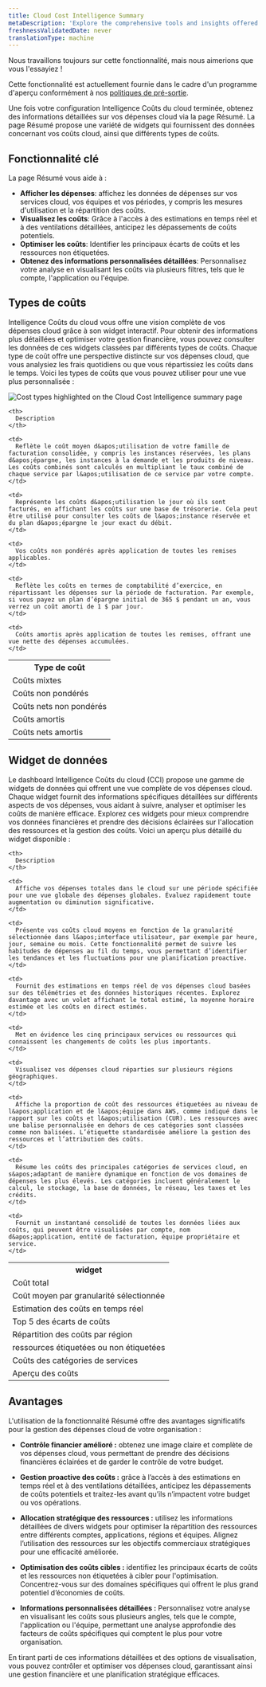 ```yaml
---
title: Cloud Cost Intelligence Summary
metaDescription: 'Explore the comprehensive tools and insights offered by Cloud Cost Intelligence to effectively monitor and analyze your cloud spending. Discover detailed views of your total, average, and real-time costs, top variances, and regional spreads. Learn how to categorize expenses by account, application, billing entity, owning team, and service for optimal financial management.'
freshnessValidatedDate: never
translationType: machine
---
```


<Callout title="Aperçu">
  Nous travaillons toujours sur cette fonctionnalité, mais nous aimerions que vous l&apos;essayiez !

  Cette fonctionnalité est actuellement fournie dans le cadre d&apos;un programme d&apos;aperçu conformément à nos [politiques de pré-sortie](/docs/licenses/license-information/referenced-policies/new-relic-pre-release-policy).
</Callout>

Une fois votre configuration Intelligence Coûts du cloud terminée, obtenez des informations détaillées sur vos dépenses cloud via la page Résumé. La page Résumé propose une variété de widgets qui fournissent des données concernant vos coûts cloud, ainsi que différents types de coûts.

## Fonctionnalité clé

La page Résumé vous aide à :

* **Afficher les dépenses**: affichez les données de dépenses sur vos services cloud, vos équipes et vos périodes, y compris les mesures d&apos;utilisation et la répartition des coûts.
* **Visualisez les coûts**: Grâce à l&apos;accès à des estimations en temps réel et à des ventilations détaillées, anticipez les dépassements de coûts potentiels.
* **Optimiser les coûts**: Identifier les principaux écarts de coûts et les ressources non étiquetées.
* **Obtenez des informations personnalisées détaillées**: Personnalisez votre analyse en visualisant les coûts via plusieurs filtres, tels que le compte, l&apos;application ou l&apos;équipe.

## Types de coûts

Intelligence Coûts du cloud vous offre une vision complète de vos dépenses cloud grâce à son widget interactif. Pour obtenir des informations plus détaillées et optimiser votre gestion financière, vous pouvez consulter les données de ces widgets classées par différents types de coûts. Chaque type de coût offre une perspective distincte sur vos dépenses cloud, que vous analysiez les frais quotidiens ou que vous répartissiez les coûts dans le temps. Voici les types de coûts que vous pouvez utiliser pour une vue plus personnalisée :

<img title="Cost types highlighted on the Cloud Cost Intelligence summary page" alt="Cost types highlighted on the Cloud Cost Intelligence summary page" src="/images/cci_cost_types.webp" />

<table>
  <tr>
    <th>
      Type de coût
    </th>

    <th>
      Description
    </th>
  </tr>

  <tr>
    <td>
      Coûts mixtes
    </td>

    <td>
      Reflète le coût moyen d&apos;utilisation de votre famille de facturation consolidée, y compris les instances réservées, les plans d&apos;épargne, les instances à la demande et les produits de niveau. Les coûts combinés sont calculés en multipliant le taux combiné de chaque service par l&apos;utilisation de ce service par votre compte.
    </td>
  </tr>

  <tr>
    <td>
      Coûts non pondérés
    </td>

    <td>
      Représente les coûts d&apos;utilisation le jour où ils sont facturés, en affichant les coûts sur une base de trésorerie. Cela peut être utilisé pour consulter les coûts de l&apos;instance réservée et du plan d&apos;épargne le jour exact du débit.
    </td>
  </tr>

  <tr>
    <td>
      Coûts nets non pondérés
    </td>

    <td>
      Vos coûts non pondérés après application de toutes les remises applicables.
    </td>
  </tr>

  <tr>
    <td>
      Coûts amortis
    </td>

    <td>
      Reflète les coûts en termes de comptabilité d’exercice, en répartissant les dépenses sur la période de facturation. Par exemple, si vous payez un plan d’épargne initial de 365 $ pendant un an, vous verrez un coût amorti de 1 $ par jour.
    </td>
  </tr>

  <tr>
    <td>
      Coûts nets amortis
    </td>

    <td>
      Coûts amortis après application de toutes les remises, offrant une vue nette des dépenses accumulées.
    </td>
  </tr>
</table>

## Widget de données

Le dashboard Intelligence Coûts du cloud (CCI) propose une gamme de widgets de données qui offrent une vue complète de vos dépenses cloud. Chaque widget fournit des informations spécifiques détaillées sur différents aspects de vos dépenses, vous aidant à suivre, analyser et optimiser les coûts de manière efficace. Explorez ces widgets pour mieux comprendre vos données financières et prendre des décisions éclairées sur l&apos;allocation des ressources et la gestion des coûts. Voici un aperçu plus détaillé du widget disponible :

<table>
  <tr>
    <th>
      widget
    </th>

    <th>
      Description
    </th>
  </tr>

  <tr>
    <td>
      Coût total
    </td>

    <td>
      Affiche vos dépenses totales dans le cloud sur une période spécifiée pour une vue globale des dépenses globales. Évaluez rapidement toute augmentation ou diminution significative.
    </td>
  </tr>

  <tr>
    <td>
      Coût moyen par granularité sélectionnée
    </td>

    <td>
      Présente vos coûts cloud moyens en fonction de la granularité sélectionnée dans l&apos;interface utilisateur, par exemple par heure, jour, semaine ou mois. Cette fonctionnalité permet de suivre les habitudes de dépenses au fil du temps, vous permettant d’identifier les tendances et les fluctuations pour une planification proactive.
    </td>
  </tr>

  <tr>
    <td>
      Estimation des coûts en temps réel
    </td>

    <td>
      Fournit des estimations en temps réel de vos dépenses cloud basées sur des télémétries et des données historiques récentes. Explorez davantage avec un volet affichant le total estimé, la moyenne horaire estimée et les coûts en direct estimés.
    </td>
  </tr>

  <tr>
    <td>
      Top 5 des écarts de coûts
    </td>

    <td>
      Met en évidence les cinq principaux services ou ressources qui connaissent les changements de coûts les plus importants.
    </td>
  </tr>

  <tr>
    <td>
      Répartition des coûts par région
    </td>

    <td>
      Visualisez vos dépenses cloud réparties sur plusieurs régions géographiques.
    </td>
  </tr>

  <tr>
    <td>
      ressources étiquetées ou non étiquetées
    </td>

    <td>
      Affiche la proportion de coût des ressources étiquetées au niveau de l&apos;application et de l&apos;équipe dans AWS, comme indiqué dans le rapport sur les coûts et l&apos;utilisation (CUR). Les ressources avec une balise personnalisée en dehors de ces catégories sont classées comme non balisées. L’étiquette standardisée améliore la gestion des ressources et l’attribution des coûts.
    </td>
  </tr>

  <tr>
    <td>
      Coûts des catégories de services
    </td>

    <td>
      Résume les coûts des principales catégories de services cloud, en s&apos;adaptant de manière dynamique en fonction de vos domaines de dépenses les plus élevés. Les catégories incluent généralement le calcul, le stockage, la base de données, le réseau, les taxes et les crédits.
    </td>
  </tr>

  <tr>
    <td>
      Aperçu des coûts
    </td>

    <td>
      Fournit un instantané consolidé de toutes les données liées aux coûts, qui peuvent être visualisées par compte, nom d&apos;application, entité de facturation, équipe propriétaire et service.
    </td>
  </tr>
</table>

## Avantages

L&apos;utilisation de la fonctionnalité Résumé offre des avantages significatifs pour la gestion des dépenses cloud de votre organisation :

* **Contrôle financier amélioré :** obtenez une image claire et complète de vos dépenses cloud, vous permettant de prendre des décisions financières éclairées et de garder le contrôle de votre budget.

* **Gestion proactive des coûts :** grâce à l’accès à des estimations en temps réel et à des ventilations détaillées, anticipez les dépassements de coûts potentiels et traitez-les avant qu’ils n’impactent votre budget ou vos opérations.

* **Allocation stratégique des ressources :** utilisez les informations détaillées de divers widgets pour optimiser la répartition des ressources entre différents comptes, applications, régions et équipes. Alignez l’utilisation des ressources sur les objectifs commerciaux stratégiques pour une efficacité améliorée.

* **Optimisation des coûts cibles :** identifiez les principaux écarts de coûts et les ressources non étiquetées à cibler pour l&apos;optimisation. Concentrez-vous sur des domaines spécifiques qui offrent le plus grand potentiel d’économies de coûts.

* **Informations personnalisées détaillées :** Personnalisez votre analyse en visualisant les coûts sous plusieurs angles, tels que le compte, l&apos;application ou l&apos;équipe, permettant une analyse approfondie des facteurs de coûts spécifiques qui comptent le plus pour votre organisation.

En tirant parti de ces informations détaillées et des options de visualisation, vous pouvez contrôler et optimiser vos dépenses cloud, garantissant ainsi une gestion financière et une planification stratégique efficaces.